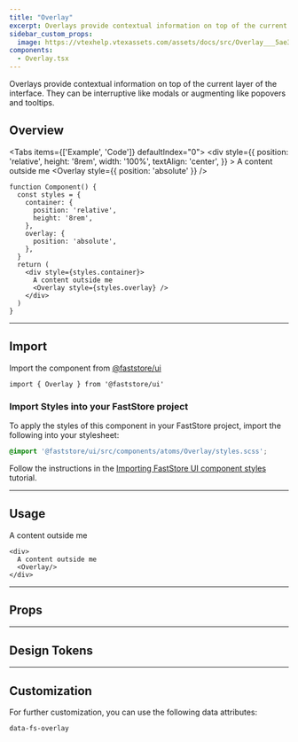```yaml
---
title: "Overlay"
excerpt: Overlays provide contextual information on top of the current layer of the interface.
sidebar_custom_props:
  image: https://vtexhelp.vtexassets.com/assets/docs/src/Overlay___5ae3e4dc6b4b413cf33295d52a64fac0.png
components:
  - Overlay.tsx
---
```


Overlays provide contextual information on top of the current layer of the interface. They can be interruptive like modals or augmenting like popovers and tooltips.

## Overview

<Tabs items={['Example', 'Code']} defaultIndex="0">
  <Tab>
    <OverviewSection>
      <div
        style={{
          position: 'relative',
          height: '8rem',
          width: '100%',
          textAlign: 'center',
        }}
      >
        A content outside me
        <Overlay style={{ position: 'absolute' }} />
      </div>
    </OverviewSection>
  </Tab>
  <Tab>

```tsx
function Component() {
  const styles = {
    container: {
      position: 'relative',
      height: '8rem',
    },
    overlay: {
      position: 'absolute',
    },
  }
  return (
    <div style={styles.container}>
      A content outside me
      <Overlay style={styles.overlay} />
    </div>
  )
}
```

</Tab>
</Tabs>

---

## Import

Import the component from [@faststore/ui](/docs/guides/faststore/components-index)

```tsx
import { Overlay } from '@faststore/ui'
```

### Import Styles into your FastStore project

To apply the styles of this component in your FastStore project, import the following into your stylesheet:

```scss
@import '@faststore/ui/src/components/atoms/Overlay/styles.scss';
```

Follow the instructions in the [Importing FastStore UI component styles](/docs/customizing/importing-styles-to-faststore-ui-components) tutorial.

---

## Usage

<OverviewSection>
  <div
    style={{
      position: 'relative',
      height: '8rem',
      width: '100%',
      textAlign: 'center',
    }}
  >
    A content outside me
    <Overlay style={{ position: 'absolute' }} />
  </div>
</OverviewSection>

```tsx
<div>
  A content outside me
  <Overlay/>
</div>
```

---

## Props

<ComponentPropsSection component="Overlay" />

---

## Design Tokens

<TokenTable>
  <TokenRow token="--fs-overlay-bkg-color" value="rgb(0 0 0 / 20%)" isColor />
</TokenTable>

---

## Customization

For further customization, you can use the following data attributes:

`data-fs-overlay`
